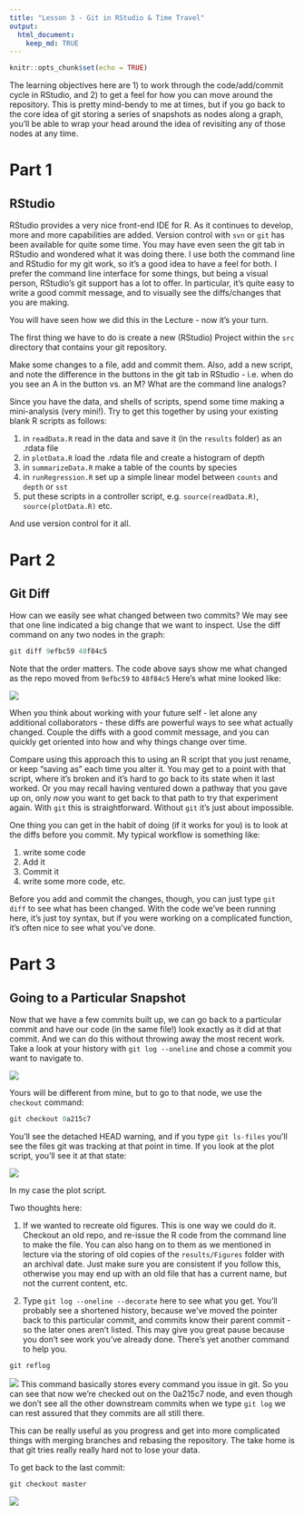 ```yaml
---
title: "Lesson 3 - Git in RStudio & Time Travel"
output: 
  html_document:
    keep_md: TRUE
---
```


```r
knitr::opts_chunk$set(echo = TRUE)
```

The learning objectives here are 1) to work through the code/add/commit cycle in RStudio, and 2) to get a feel for how you can move around the repository. This is pretty mind-bendy to me at times, but if you go back to the core idea of git storing a series of snapshots as nodes along a graph, you'll be able to wrap your head around the idea of revisiting any of those nodes at any time.

# Part 1
## RStudio
RStudio provides a very nice front-end IDE for R. As it continues to develop, more and more capabilities are added. Version control with ```svn``` or ```git``` has been available for quite some time. You may have even seen the git tab in RStudio and wondered what it was doing there. I use both the command line and RStudio for my git work, so it's a good idea to have a feel for both. I prefer the command line interface for some things, but being a visual person, RStudio's git support has a lot to offer. In particular, it's quite easy to write a good commit message, and to visually see the diffs/changes that you are making.

You will have seen how we did this in the Lecture - now it's your turn. 

The first thing we have to do is create a new (RStudio) Project within the ```src``` directory that contains your git repository. 

Make some changes to a file, add and commit them. Also, add a new script, and note the difference in the buttons in the git tab in RStudio - i.e. when do you see an A in the button vs. an M? What are the command line analogs?

Since you have the data, and shells of scripts, spend some time making a mini-analysis (very mini!). Try to get this together by using your existing blank R scripts as follows:

1. in ```readData.R``` read in the data and save it (in the ```results``` folder) as an .rdata file
2. in ```plotData.R``` load the .rdata file and create a histogram of depth
3. in ```summarizeData.R``` make a table of the counts by species
4. in ```runRegression.R``` set up a simple linear model between ```counts``` and ```depth``` or ```sst```
5. put these scripts in a controller script, e.g. ```source(readData.R)```, ```source(plotData.R)``` etc.

And use version control for it all.

# Part 2
## Git Diff
How can we easily see what changed between two commits? We may see that one line indicated a big change that we want to inspect. Use the diff command on any two nodes in the graph:

```r
git diff 9efbc59 48f84c5
```

Note that the order matters. The code above says show me what changed as the repo moved from ```9efbc59``` to ```48f84c5``` Here's what mine looked like:


![](images/gitDiff.png)

When you think about working with your future self - let alone any additional collaborators - these diffs are powerful ways to see what actually changed. Couple the diffs with a good commit message, and you can quickly get oriented into how and why things change over time. 

Compare using this approach this to using an R script that you just rename, or keep "saving as" each time you alter it. You may get to a point with that script, where it's broken and it's hard to go back to its state when it last worked. Or you may recall having ventured down a pathway that you gave up on, only _now_ you want to get back to that path to try that experiment again. With ```git``` this is straightforward. Without ```git``` it's just about impossible.

One thing you can get in the habit of doing (if it works for you) is to look at the diffs before you commit. My typical workflow is something like:

1. write some code
2. Add it
3. Commit it
4. write some more code, etc.

Before you add and commit the changes, though, you can just type ```git diff``` to see what has been changed. With the code we've been running here, it's just toy syntax, but if you were working on a complicated function, it's often nice to see what you've done. 

# Part 3
## Going to a Particular Snapshot
Now that we have a few commits built up, we can go back to a particular commit and have our code (in the same file!) look exactly as it did at that commit. And we can do this without throwing away the most recent work. Take a look at your history with ```git log --oneline``` and chose a commit you want to navigate to. 

![](images/gitLogTT.png)

Yours will be different from mine, but to go to that node, we use the ```checkout``` command:

```r
git checkout 0a215c7
```

You'll see the detached HEAD warning, and if you type ```git ls-files``` you'll see the files git was tracking at that point in time. If you look at the plot script, you'll see it at that state:

![](images/plot0a215c7.png)

In my case the plot script. 

Two thoughts here:

1. If we wanted to recreate old figures. This is one way we could do it. Checkout an old repo, and re-issue the R code from the command line to make the file. You can also hang on to them as we mentioned in lecture via the storing of old copies of the ```results/Figures``` folder with an archival date. Just make sure you are consistent if you follow this, otherwise you may end up with an old file that has a current name, but not the current content, etc.

2. Type ```git log --oneline --decorate``` here to see what you get. You'll probably see a shortened history, because we've moved the pointer back to this particular commit, and commits know their parent commit - so the later ones aren't listed. This may give you great pause because you don't see work you've already done. There's yet another command to help you.

```r
git reflog
```

![](images/reflog.png)
This command basically stores every command you issue in git. So you can see that now we're checked out on the 0a215c7 node, and even though we don't see all the other downstream commits when we type ```git log``` we can rest assured that they commits are all still there.

This can be really useful as you progress and get into more complicated things with merging branches and rebasing the repository. The take home is that git tries really really hard not to lose your data.

To get back to the last commit:

```r
git checkout master
```

![](images/reflogMaster.png)


